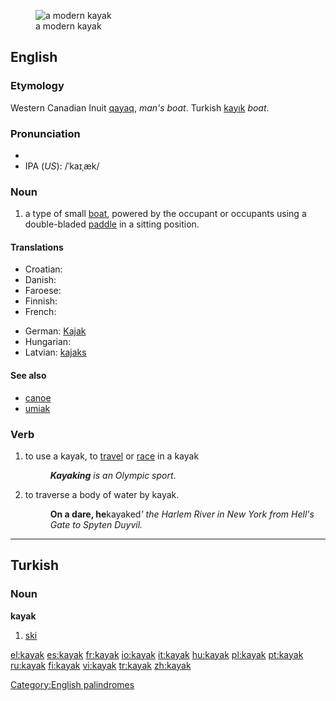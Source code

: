 [[Image:Wda Kajak 2005 Szumyk.jpg|thumb|a modern kayak]]
==English==
{{wikipedia}}

===Etymology===
Western Canadian Inuit [[qayaq]], ''man's boat''. Turkish [[kayık]] ''boat''.

===Pronunciation===
*{{audio|en-us-kayak.ogg|Audio (US)}}
*IPA (''US''): /ˈkaɪˌæk/

===Noun===
{{en-noun}}

# a type of small [[boat]], powered by the occupant or occupants using a double-bladed [[paddle]] in a sitting position.

====Translations====
{{top}}
* Croatian: {{t-|hr|kajak|m}}
* Danish: {{t-|da|kajak|n}}
* Faroese: {{t-|fo|kajakk|f|xs=Faroese}}
* Finnish: {{t+|fi|kajakki}}
* French: {{t+|fr|kayak|m}}
{{mid}}
* German: [[Kajak]]
* Hungarian: {{t+|hu|kajak}}
* Latvian: [[kajaks]] {{m}}
{{bottom}}

====See also====
*[[canoe]]
*[[umiak]]

===Verb===
{{en-verb}}

# {{intransitive}} to use a kayak, to [[travel]] or [[race]] in a kayak
#:'''''Kayaking''' is an Olympic sport''.
# {{transitive}} to traverse a body of water by kayak.
#:'''On a dare, he '''kayaked''' the Harlem River in New York from Hell's Gate to Spyten Duyvil.''

[[Category:English palindromes]]

----

==Turkish==

===Noun===
'''kayak'''

# [[ski]]

[[el:kayak]]
[[es:kayak]]
[[fr:kayak]]
[[io:kayak]]
[[it:kayak]]
[[hu:kayak]]
[[pl:kayak]]
[[pt:kayak]]
[[ru:kayak]]
[[fi:kayak]]
[[vi:kayak]]
[[tr:kayak]]
[[zh:kayak]]